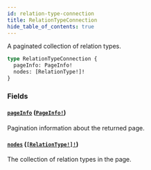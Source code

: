```yaml
---
id: relation-type-connection
title: RelationTypeConnection
hide_table_of_contents: true
---
```



A paginated collection of relation types.

```graphql
type RelationTypeConnection {
  pageInfo: PageInfo!
  nodes: [RelationType!]!
}
```


### Fields

#### [`pageInfo`](#) ([`PageInfo!`](/docs/directory-api-reference/schema/common/objects/page-info))

Pagination information about the returned page.


#### [`nodes`](#) ([`[RelationType!]!`](/docs/directory-api-reference/schema/relation-types/objects/relation-type))

The collection of relation types in the page.




